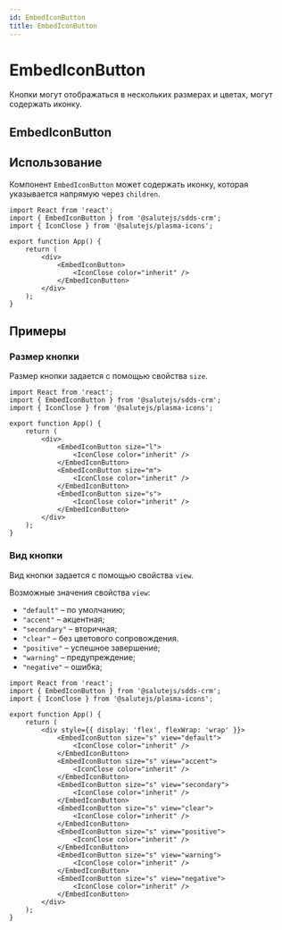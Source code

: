 ```yaml
---
id: EmbedIconButton
title: EmbedIconButton
---
```



# EmbedIconButton
Кнопки могут отображаться в нескольких размерах и цветах, могут содержать иконку.

## EmbedIconButton
<Description name="EmbedIconButton" />
<PropsTable name="EmbedIconButton" exclude={['css']} />

## Использование
Компонент `EmbedIconButton` может содержать иконку, которая указывается напрямую через `children`.

```tsx live
import React from 'react';
import { EmbedIconButton } from '@salutejs/sdds-crm';
import { IconClose } from '@salutejs/plasma-icons';

export function App() {
    return (
        <div>
            <EmbedIconButton>
                <IconClose color="inherit" />
            </EmbedIconButton>
        </div>
    );
}
```

## Примеры

### Размер кнопки
Размер кнопки задается с помощью свойства `size`.

```tsx live
import React from 'react';
import { EmbedIconButton } from '@salutejs/sdds-crm';
import { IconClose } from '@salutejs/plasma-icons';

export function App() {
    return (
        <div>
            <EmbedIconButton size="l">
                <IconClose color="inherit" />
            </EmbedIconButton>
            <EmbedIconButton size="m">
                <IconClose color="inherit" />
            </EmbedIconButton>
            <EmbedIconButton size="s">
                <IconClose color="inherit" />
            </EmbedIconButton>
        </div>
    );
}
```

### Вид кнопки
Вид кнопки задается с помощью свойства `view`.

Возможные значения свойства `view`:
+ `"default"` – по умолчанию;
+ `"accent"` – акцентная;
+ `"secondary"` – вторичная;
+ `"clear"` – без цветового сопровождения.
+ `"positive"` – успешное завершение;
+ `"warning"` – предупреждение;
+ `"negative"` – ошибка;

```tsx live
import React from 'react';
import { EmbedIconButton } from '@salutejs/sdds-crm';
import { IconClose } from '@salutejs/plasma-icons';

export function App() {
    return (
        <div style={{ display: 'flex', flexWrap: 'wrap' }}>
            <EmbedIconButton size="s" view="default">
                <IconClose color="inherit" />
            </EmbedIconButton>
            <EmbedIconButton size="s" view="accent">
                <IconClose color="inherit" />
            </EmbedIconButton>
            <EmbedIconButton size="s" view="secondary">
                <IconClose color="inherit" />
            </EmbedIconButton>
            <EmbedIconButton size="s" view="clear">
                <IconClose color="inherit" />
            </EmbedIconButton>
            <EmbedIconButton size="s" view="positive">
                <IconClose color="inherit" />
            </EmbedIconButton>
            <EmbedIconButton size="s" view="warning">
                <IconClose color="inherit" />
            </EmbedIconButton>
            <EmbedIconButton size="s" view="negative">
                <IconClose color="inherit" />
            </EmbedIconButton>
        </div>
    );
}
```
